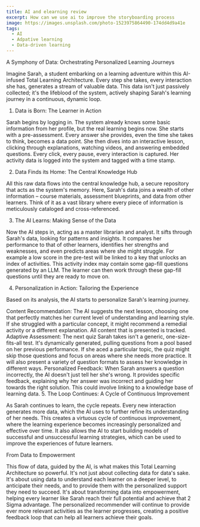 ```yaml
---
title: AI and elearning review
excerpt: How can we use ai to improve the storyboarding process
image: https://images.unsplash.com/photo-1523975864490-174dd4d9a41e
tags:
  - AI
  - Adpative learning
  - Data-driven learning
---
```


A Symphony of Data: Orchestrating Personalized Learning Journeys

Imagine Sarah, a student embarking on a learning adventure within this AI-infused Total Learning Architecture.  Every step she takes, every interaction she has, generates a stream of valuable data. This data isn't just passively collected; it's the lifeblood of the system, actively shaping Sarah's learning journey in a continuous, dynamic loop.

1. Data is Born: The Learner in Action

Sarah begins by logging in. The system already knows some basic information from her profile, but the real learning begins now. She starts with a pre-assessment. Every answer she provides, even the time she takes to think, becomes a data point.  She then dives into an interactive lesson, clicking through explanations, watching videos, and answering embedded questions. Every click, every pause, every interaction is captured. Her activity data is logged into the system and tagged with a time stamp.

2. Data Finds its Home: The Central Knowledge Hub

All this raw data flows into the central knowledge hub, a secure repository that acts as the system's memory. Here, Sarah's data joins a wealth of other information – course materials, assessment blueprints, and data from other learners. Think of it as a vast library where every piece of information is meticulously cataloged and cross-referenced.

3. The AI Learns: Making Sense of the Data

Now the AI steps in, acting as a master librarian and analyst. It sifts through Sarah's data, looking for patterns and insights. It compares her performance to that of other learners, identifies her strengths and weaknesses, and even predicts areas where she might struggle. For example a low score in the pre-test will be linked to a key that unlocks an index of activities. This activity index may contain some gap-fill questions generated by an LLM. The learner can then work through these gap-fill questions until they are ready to move on.

4. Personalization in Action: Tailoring the Experience

Based on its analysis, the AI starts to personalize Sarah's learning journey.

Content Recommendation: The AI suggests the next lesson, choosing one that perfectly matches her current level of understanding and learning style. If she struggled with a particular concept, it might recommend a remedial activity or a different explanation. All content that is presented is tracked.
Adaptive Assessment: The next quiz Sarah takes isn't a generic, one-size-fits-all test. It's dynamically generated, pulling questions from a pool based on her previous performance. If she aced a particular topic, the quiz might skip those questions and focus on areas where she needs more practice. It will also present a variety of question formats to assess her knowledge in different ways.
Personalized Feedback: When Sarah answers a question incorrectly, the AI doesn't just tell her she's wrong. It provides specific feedback, explaining why her answer was incorrect and guiding her towards the right solution. This could involve linking to a knowledge base of learning data.
5. The Loop Continues: A Cycle of Continuous Improvement

As Sarah continues to learn, the cycle repeats. Every new interaction generates more data, which the AI uses to further refine its understanding of her needs. This creates a virtuous cycle of continuous improvement, where the learning experience becomes increasingly personalized and effective over time. It also allows the AI to start building models of successful and unsuccessful learning strategies, which can be used to improve the experiences of future learners.

From Data to Empowerment

This flow of data, guided by the AI, is what makes this Total Learning Architecture so powerful. It's not just about collecting data for data's sake. It's about using data to understand each learner on a deeper level, to anticipate their needs, and to provide them with the personalized support they need to succeed. It's about transforming data into empowerment, helping every learner like Sarah reach their full potential and achieve that 2 Sigma advantage. The personalized recommender will continue to provide ever more relevant activities as the learner progresses, creating a positive feedback loop that can help all learners achieve their goals.
